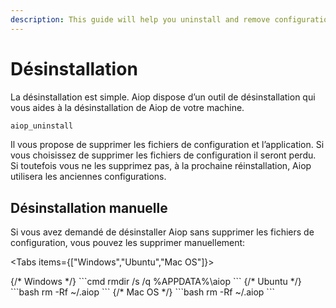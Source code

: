 ```yaml
---
description: This guide will help you uninstall and remove configurations of Aiop on your machine.
---
```


# Désinstallation

La désinstallation est simple. Aiop dispose d’un outil de désinstallation qui vous aides à la désinstallation de Aiop de votre machine.

```bash
aiop_uninstall
```

Il vous propose de supprimer les fichiers de configuration et l’application. Si vous choisissez de supprimer les fichiers de configuration il seront perdu. Si toutefois vous ne les supprimez pas, à la prochaine réinstallation, Aiop utilisera les anciennes configurations.

## Désinstallation manuelle

Si vous avez demandé de désinstaller Aiop sans supprimer les fichiers de configuration, vous pouvez les supprimer manuellement:

<Tabs items={["Windows","Ubuntu","Mac OS"]}>

<Tab>
{/* Windows */}
```cmd
rmdir /s /q %APPDATA%\aiop
```
</Tab>
<Tab>
{/* Ubuntu */}
```bash
rm -Rf ~/.aiop
```
</Tab>
<Tab>
{/* Mac OS */}
```bash
rm -Rf ~/.aiop
```
</Tab>
</Tabs>
